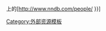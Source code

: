 {{tsl|en|NNDB|Notable Names Database}}上的[http://www.nndb.com/people/{{{1}}} {{{2|{{PAGENAME}}}}}]<noinclude>

{{documentation|content=

== 相关模板 ==
*{{tl|IMDb name}}

}}

[[Category:外部资源模板]]

</noinclude>
